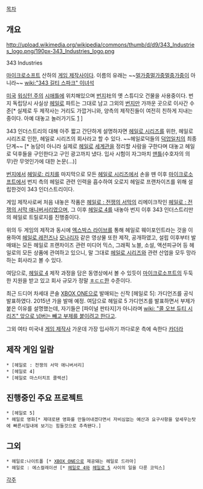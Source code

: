 [[목차]]

== 개요 ==
http://upload.wikimedia.org/wikipedia/commons/thumb/d/d9/343_Industries_logo.png/190px-343_Industries_logo.png

343 Industries

[[마이크로소프트]] 산하의 [[게임 제작사]]이다.
이름의 유래는 ~~[[멀가중멀가중멀중가중]]이 아니라~~ [[wiki:"343 길티 스파크" 이녀석]]

[[미국]] [[워싱턴 주]]의 [[시애틀]]에 위치해있으며 [[번지]]社의 옛 스튜디오 건물을 사용중이다. 번지 독립당시 사실상 [[헤일로]] 파트는 그대로 남고 그외의 [[번지]]만 가까운 곳으로 이사간 수준[* 실제로 두 제작사는 거리도 가깝거니와, 양측의 제작진들이 여전히 친하게 지내는 중이다. 아예 대놓고 놀러가기도 [https://www.youtube.com/watch?v=KFseufavk-c] ]

343 인더스트리의 대해 아주 짧고 간단하게 설명하자면 [[헤일로 시리즈]]를 위한, 헤일로 시리즈로 인한, 헤일로 시리즈의 회사라고 할 수 있다. ~~헤일로덕들의 [[덕업일치]]의 최종 단계~~ [* 농담이 아니라 실제로 [[헤일로]] [[세계관]]을 정리할 사람을 구한다며 대놓고 헤일로 덕후들을 구인한다고 구인 광고까지 냈다. 입사 시험이 자그마치 [[맨틀]](수호자의 의무)란 무엇인가에 대한 논문(...)]

[[번지]]에서 [[헤일로: 리치]]를 마지막으로 모든 [[헤일로 시리즈]]에서 손을 뗀 이후 [[마이크로소프트]]에서 번지 측의 헤일로 관련 인력을 흡수하여 오로지 헤일로 프랜차이즈를 위해 설립한것이 343 인더스트리이다.

게임 제작사로써 처음 내놓은 작품은 [[헤일로 : 전쟁의 서막]]의 리메이크작인 [[헤일로 : 전쟁의 서막 애니버서리]]였으며, 그 이후 [[헤일로 4]]를 내놓아 번지 이후 343 인더스트리만의 헤일로 트릴로지를 진행중이다.

위의 두 게임의 제작과 동시에 [[엑스박스 라이브]]를 통해 헤일로 웨이포인트라는 것을 이용하여 [[헤일로 레전즈]]나 [[모나리자]] 같은 영상물 또한 제작, 공개하였고, 설립 이후부터 발매돼는 모든 헤일로 프랜차이즈 관련 미디어 믹스, 그래픽 노블, 소설, 액션피규어 등 헤일로의 모든 상품에 관여하고 있으니, 말 그대로 [[헤일로 시리즈]]와 관련 산업을 모두 망라하는 회사라고 볼 수 있다.

여담으로, [[헤일로 4]] 제작 과정을 담은 동영상에서 볼 수 있듯이 [[마이크로소프트]]의 두둑한 지원을 받고 있고 회사 규모가 정말 [[ㅎㄷㄷ]]한 수준이다.

최근 드디어 차세대 콘솔 [[XBOX ONE]]으로 발매되는 신작 [헤일로 5]: 가디언즈를 공식 발표하였다. 2015년 가을 발매 예정. 여담으로 헤일로 5 가디언즈를 발표하면서 부제가 붙은 이유를 설명했는데, 자기들은 [파이널 판타지]가 아니라며 [[wiki: "콜 오브 듀티 시리즈" 앞으로 넘버는 빼고 부제를 붙이려고 한다]]고.


그외 여타 미국내 [[게임 제작사]] 가운데 가장 입사하기 까다로운 측에 속한다 [[카더라]]
== 제작 게임 일람 ==
 * [헤일로 : 전쟁의 서막 애니버서리]
 * [헤일로 4]
 * [헤일로 마스터치프 콜렉션] 

== 진행중인 주요 프로젝트 ==

 * [헤일로 5]
 * 헤일로 영화[* 제대로됀 영화를 만들어내겠다면서 자비심없는 예산과 요구사항을 앞세우는탓에 빠른시일내에 보기는 힘들것으로 추측됀다.]


== 그외 ==


 * 헤일로:나이트폴 [* [[XBOX ONE]]으로 제공돼는 헤일로 드라마]
 * 헤일로 : 에스컬레이션 [* [[헤일로 4]]와 [[헤일로 5]] 사이의 일을 다룬 코믹스]


[[각주]]
